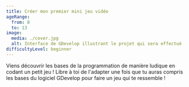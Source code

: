 ```yaml
---
title: Créer mon premier mini jeu vidéo
ageRange: 
  from: 8
  to: 13
image: 
  media: ./cover.jpg
  alt: Interface de GDevelop illustrant le projet qui sera effectué
difficultyLevel: beginner
---
```

Viens découvrir les bases de la programmation de manière ludique en codant un petit jeu ! Libre à toi de l'adapter
une fois que tu auras compris les bases du logiciel GDevelop pour faire un jeu qui te ressemble !